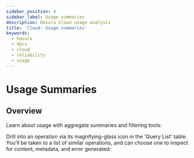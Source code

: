 ```yaml
---
sidebar_position: 4
sidebar_label: Usage summaries
description: Hasura Cloud usage analysis
title: 'Cloud: Usage summaries'
keywords:
  - hasura
  - docs
  - cloud
  - reliability
  - usage
---
```



# Usage Summaries

<ProductBadge standard pro ee />

## Overview

Learn about usage with aggregate summaries and filtering tools:

<Thumbnail src="/img/observability/pro-tab-usage.png" alt="Hasura Cloud Console usage tab" />

Drill into an operation via its magnifying-glass icon in the 'Query List' table. You'll be taken to a list of similar
operations, and can choose one to inspect for content, metadata, and error generated:

<Thumbnail alt="Hasura Cloud Console inspect an operation" src="/img/observability/pro-tab-operations-inspect.png" />
